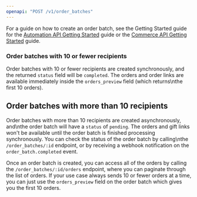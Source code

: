 ```yaml
---
openapi: "POST /v1/order_batches"
---
```


For a guide on how to create an order batch, see the Getting Started guide for the [Automation API Getting Started](/automation-api/create-an-order) guide or the [Commerce API Getting Started](/commerce-api/create-an-order) guide.

### Order batches with 10 or fewer recipients

Order batches with 10 or fewer recipients are created synchronously, and the returned `status` field will be `completed`. The orders and order links are available immediately inside the `orders_preview` field (which returns\nthe first 10 orders).

## Order batches with more than 10 recipients

Order batches with more than 10 recipients are created asynchronously, and\nthe order batch will have a `status` of `pending`. The orders and gift links won't be available until the order batch is finished processing synchronously. You can check the status of the order batch by calling\nthe `/order_batches/:id` endpoint, or by receiving a webhook notification on the `order_batch.completed` event.

Once an order batch is created, you can access all of the orders by calling the `/order_batches/:id/orders` endpoint, where you can paginate through the list of orders. If your use case always sends 10 or fewer orders at a time, you can just use the `orders_preview` field on the order batch which gives you the first 10 orders.
